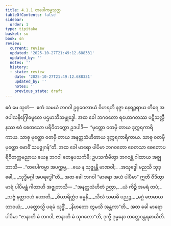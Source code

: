 ```yaml
---
title: 4.1.1 တပေါကမ္မသုတ္တ
tableOfContents: false
sidebar:
  order: 1
type: tipitaka
basket: su
book: sn
review:
  current: review
  updated: '2025-10-27T21:49:12.688331'
  updated_by: ''
  notes: ''
  history:
  - state: review
    date: '2025-10-27T21:49:12.688331'
    updated_by: ''
    notes: ''
    previous_state: draft
---
```



<ReviewStatus review={frontmatter.review} showDetails={true} />

<HypothesisAnnotation frontmatter={frontmatter} />

<DynamicBreadcrumb />

<Division number="137" book="sn" e="ch" v="18" p="299">

<Paragraph number="769" book="sn">
ဧဝံ မေ သုတံ—  ဧကံ သမယံ ဘဂဝါ ဥရုဝေလာယံ ဝိဟရတိ နဇ္ဇာ နေရဉ္ဇရာယ တီရေ အဇပါလနိဂြေါဓမူလေ ပဌမာဘိသမ္ဗုဒ္ဓေါ. အထ ခေါ ဘဂဝတော ရဟောဂတဿ ပဋိသလ္လီနဿ ဧဝံ စေတသော ပရိဝိတက္ကော ဥဒပါဒိ—  “မုတ္တော ဝတမှိ တာယ ဒုက္ကရကာရိကာယ. သာဓု မုတ္တော ဝတမှိ တာယ အနတ္ထသံဟိတာယ ဒုက္ကရကာရိကာယ. သာဓု ဝတမှိ မုတ္တော ဗောဓိံ သမဇ္ဈဂန်”တိ.
</Paragraph>

<Paragraph number="770" book="sn">
အထ ခေါ မာရော ပါပိမာ ဘဂဝတော စေတသာ စေတောပရိဝိတက္ကမညာယ ယေန ဘဂဝါ တေနုပသင်္ကမိ; ဥပသင်္ကမိတွာ ဘဂဝန္တံ ဂါထာယ အဇ္ဈဘာသိ—
</Paragraph>

<Paragraph number="771" type="verses" book="sn">
_“တပေါကမ္မာ အပက္ကမ္မ,_  
_ယေ န သုဇ္ဈန္တိ မာဏဝါ;_  
_အသုဒ္ဓေါ မညသိ သုဒ္ဓေါ,_  
_သုဒ္ဓိမဂ္ဂါ အပရဒ္ဓေါ”တိ._  

</Paragraph>

<Paragraph number="772" book="sn">
အထ ခေါ ဘဂဝါ “မာရော အယံ ပါပိမာ” ဣတိ ဝိဒိတွာ မာရံ ပါပိမန္တံ ဂါထာဟိ အဇ္ဈဘာသိ—
</Paragraph>

<Paragraph number="773" type="verses" book="sn">
_“အနတ္ထသံဟိတံ ဉတွာ,_  
_ယံ ကိဉ္စိ အမရံ တပံ;_  
_သဗ္ဗံ နတ္ထာဝဟံ ဟောတိ,_  
_ဖိယာရိတ္တံဝ ဓမ္မနိ._  

</Paragraph>

<Paragraph number="774" type="verses" book="sn">
_သီလံ သမာဓိ ပညဉ္စ,_  
_မဂ္ဂံ ဗောဓာယ ဘာဝယံ;_  
_ပတ္တောသ္မိ ပရမံ သုဒ္ဓိံ,_  
_နိဟတော တွမသိ အန္တကာ”တိ._  

</Paragraph>

<Paragraph number="775" book="sn">
အထ ခေါ မာရော ပါပိမာ “ဇာနာတိ မံ ဘဂဝါ, ဇာနာတိ မံ သုဂတော”တိ, ဒုက္ခီ ဒုမ္မနော တတ္ထေဝန္တရဓာယီတိ.
</Paragraph>
</Division>